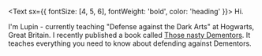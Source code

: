 <Text sx={{ fontSize: [4, 5, 6], fontWeight: 'bold', color: 'heading' }}>
  Hi.
</Text>

I'm Lupin - currently teaching "Defense against the Dark Arts" at Hogwarts, Great Britain. I recently published a book called [Those nasty Dementors](https://www.lekoarts.de).
It teaches everything you need to know about defending against Dementors.
